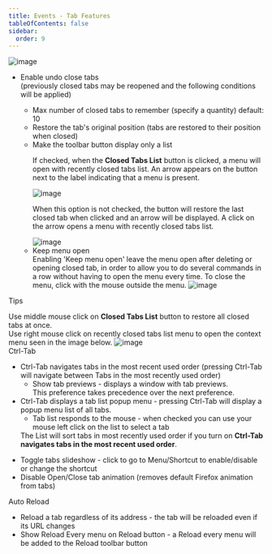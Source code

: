 ```yaml
---
title: Events - Tab Features
tableOfContents: false
sidebar:
  order: 9
---
```



<Image class="help-img" src={eventsTabFeatures} alt="image" />

<div class="topic">
  <ul class="list-disc pl-8">
    <li><span class="default">Enable undo close tabs</span></li>
    <span class="indent">
      (previously closed tabs may be reopened and the following conditions will be applied)
    </span>
    <ul class="square">
      <li>
        Max number of closed tabs to remember (specify a quantity)
        <span class="default">default: 10</span>
      </li>
      <li>
        <span class="default">Restore the tab's original position</span> (tabs are restored to
        their position when closed)
      </li>
      <li>Make the toolbar button display only a list</li>
      <aside aria-label="Note" class="starlight-aside starlight-aside--note grid grid-cols-[1fr,60px] gap-2">
        <p>If checked, when the <b>Closed Tabs List</b> button is clicked, a menu will open with
        recently closed tabs list. An arrow appears on the button next to the label indicating
        that a menu is present.</p>
        <Image class="self-center !mt-0 w-[40px]" src={closedListButton} alt="image"/>
        <p>When this option is not checked, the button will restore the last closed tab when
        clicked and an arrow will be displayed. A click on the arrow opens a menu with
        recently closed tabs list.</p>
        <Image class="self-center !mt-0 w-[55px]" src={closedListMenuButton} alt="image"/>
      </aside>
      <li>Keep menu open</li>
      <aside aria-label="Note" class="starlight-aside starlight-aside--note">
        Enabling 'Keep menu open' leave the menu open after deleting or opening closed tab, in
        order to allow you to do several commands in a row without having to open the menu
        every time. To close the menu, click with the mouse outside the menu.
        <Image src={keepMenuOpen} alt="image"/>
      </aside>
    </ul>
  </ul>
  <aside aria-label="Note" class="starlight-aside starlight-aside--note">
    <p class="starlight-aside__title">Tips</p>
    Use middle mouse click on <b>Closed Tabs List</b> button to restore all closed tabs at
    once.<br />
    Use right mouse click on recently closed tabs list menu to open the context menu seen in
    the image below.
    <Image class="m-auto" src={closedTabsButtonContextMenu} alt="image"/>
  </aside>
</div>

<div class="topic">
  Ctrl-Tab
  <ul class="list-disc pl-8">
    <li>
      Ctrl-Tab navigates tabs in the most recent used order (pressing Ctrl-Tab will navigate
      between Tabs in the most recently used order)
      <ul class="square">
        <li>Show tab previews - displays a window with tab previews.</li>
        <aside class="starlight-aside starlight-aside--note">
          This preference takes precedence over the next preference.
        </aside>
      </ul>
    </li>
    <li>
      Ctrl-Tab displays a tab list popup menu - pressing Ctrl-Tab will display a popup menu
      list of all tabs.
      <ul class="square">
        <li>
          Tab list responds to the mouse - when checked you can use your mouse left click on
          the list to select a tab
        </li>
      </ul>
      <aside class="starlight-aside starlight-aside--note">
        The List will sort tabs in most recently used order if you turn on
        <b>Ctrl-Tab navigates tabs in the most recent used order</b>.
      </aside>
    </li>
  </ul>
</div>

<div class="topic">
  <ul class="list-disc pl-8">
    <li>
      Toggle tabs slideshow - click to go to Menu/Shortcut to enable/disable or change the
      shortcut
    </li>
    <li>Disable Open/Close tab animation (removes default Firefox animation from tabs)</li>
  </ul>
</div>

<div class="topic">
  Auto Reload
  <ul class="list-disc pl-8">
    <li>
      Reload a tab regardless of its address - the tab will be reloaded even if its URL
      changes
    </li>
    <li>
      Show Reload Every menu on Reload button - a Reload every menu will be added to the
      Reload toolbar button
    </li>
  </ul>
</div>
